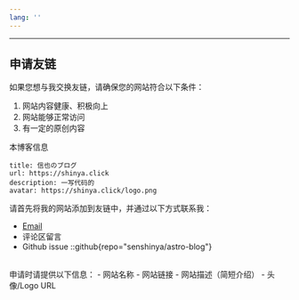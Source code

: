 ```yaml
---
lang: ''
---
```


<FriendCard 
  name="Oliver Chen" 
  url="https://oliverchen12.github.io" 
  avatar="https://blog-img.shinya.click/2024/5e107c1356d8cd90f1b98d170368c2df.jpg" 
  description="互联网新星" 
/>

<FriendCard 
  name="Sun Yushuo" 
  url="https://yyd-piren.github.io" 
  avatar="https://blog-img.shinya.click/2024/a63e3e016fdaf653fde08969916830eb.JPG" 
  description="风雨湿征衣" 
/>

<FriendCard 
  name="子行" 
  url="https://www.cnblogs.com/fallingdust" 
  avatar="https://blog-img.shinya.click/2024/9387729ab1b3f7f1c9a7c644d306c851.PNG" 
  description="往日痕迹" 
/>

<FriendCard 
  name="Ancy" 
  url="https://anxcye.com" 
  avatar="https://avatars.githubusercontent.com/u/91717732" 
  description="Coding with love!"
/>

<FriendCard 
  name="Zwei" 
  url="https://zwei.de.eu.org" 
  avatar="https://avatars.githubusercontent.com/u/110226580?v=4" 
  description="人生如白驹过隙，历史似长河永流"
/>

---

## 申请友链

如果您想与我交换友链，请确保您的网站符合以下条件：
1. 网站内容健康、积极向上
2. 网站能够正常访问
3. 有一定的原创内容

本博客信息
```
title: 信也のブログ
url: https://shinya.click
description: 一写代码的
avatar: https://shinya.click/logo.png
```

请首先将我的网站添加到友链中，并通过以下方式联系我：
- [Email](mailto:kobayashi_shinya@outlook.com)
- 评论区留言
- Github issue
::github{repo="senshinya/astro-blog"}

<br />
申请时请提供以下信息：
- 网站名称
- 网站链接
- 网站描述（简短介绍）
- 头像/Logo URL
